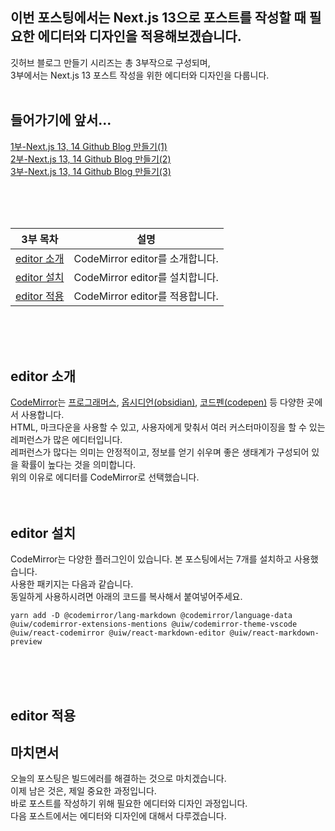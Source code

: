 ## 이번 포스팅에서는 Next.js 13으로 포스트를 작성할 때 필요한 에디터와 디자인을 적용해보겠습니다.

깃허브 블로그 만들기 시리즈는 총 3부작으로 구성되며,<br/>
3부에서는 Next.js 13 포스트 작성을 위한 에디터와 디자인을 다룹니다.<br/><br/>

## 들어가기에 앞서...

[1부-Next.js 13, 14 Github Blog 만들기(1)](https://wookiya1364.github.io/post/brvjspj4y)<br/>
[2부-Next.js 13, 14 Github Blog 만들기(2)](https://wookiya1364.github.io/post/7c9ll033h)<br/>
[3부-Next.js 13, 14 Github Blog 만들기(3)](https://wookiya1364.github.io/post/i2qqh5tw1)<br/>

<br/><br/><br/>

|3부 목차|설명|
|---|---|
|[editor 소개](#editor소개)|CodeMirror editor를 소개합니다.|
|[editor 설치](#editor설치)|CodeMirror editor를 설치합니다.|
|[editor 적용](#editor적용)|CodeMirror editor를 적용합니다.|

<br/><br/><br/>

<span id="editor소개"></span>
## **editor 소개** 

[CodeMirror](https://github.com/uiwjs/react-codemirror)는 
[프로그래머스](https://programmers.co.kr/), [옵시디언(obsidian)](https://obsidian.md/), [코드펜(codepen)](https://codepen.io/) 등
다양한 곳에서 사용합니다.<br/>
HTML, 마크다운을 사용할 수 있고, 사용자에게 맞춰서 여러 커스터마이징을 할 수 있는 레퍼런스가 많은 에디터입니다.<br/>
레퍼런스가 많다는 의미는  안정적이고, 정보를 얻기 쉬우며 좋은 생태계가 구성되어 있을 확률이 높다는 것을 의미합니다.<br/>
위의 이유로 에디터를 CodeMirror로 선택했습니다.
<br/>
<br/>
<br/>

<span id="editor설치"></span>
## **editor 설치** 

CodeMirror는 다양한 플러그인이 있습니다. 본 포스팅에서는 7개를 설치하고 사용했습니다.<br/>
사용한 패키지는 다음과 같습니다.<br/>
동일하게 사용하시려면 아래의 코드를 복사해서 붙여넣어주세요.

```shell  showLineNumbers
yarn add -D @codemirror/lang-markdown @codemirror/language-data @uiw/codemirror-extensions-mentions @uiw/codemirror-theme-vscode @uiw/react-codemirror @uiw/react-markdown-editor @uiw/react-markdown-preview
```



<br/>
<br/>
<br/>

<span id="editor적용"></span>
## **editor 적용** 

## 마치면서

오늘의 포스팅은 빌드에러를 해결하는 것으로 마치겠습니다.<br/>
이제 남은 것은, 제일 중요한 과정입니다.<br/>
바로 포스트를 작성하기 위해 필요한 에디터와 디자인 과정입니다.<br/>
다음 포스트에서는 에디터와 디자인에 대해서 다루겠습니다.